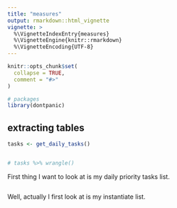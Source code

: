 ```yaml
---
title: "measures"
output: rmarkdown::html_vignette
vignette: >
  %\VignetteIndexEntry{measures}
  %\VignetteEngine{knitr::rmarkdown}
  %\VignetteEncoding{UTF-8}
---
```


```r
knitr::opts_chunk$set(
  collapse = TRUE,
  comment = "#>"
)
```

```r
# packages
library(dontpanic)
```

## extracting tables

```r
tasks <- get_daily_tasks() 



```

```r
# tasks %>% wrangle()
```


First thing I want to look at is my daily priority tasks list.

```r



```

Well, actually I first look at is my instantiate list.

```r

```

